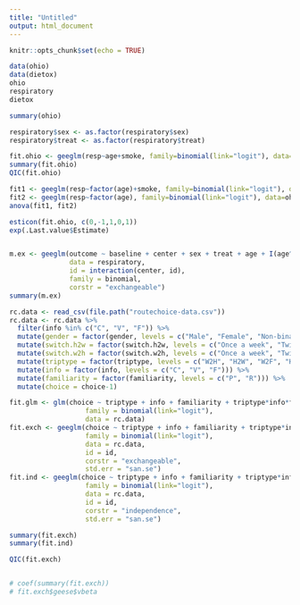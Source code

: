 ```yaml
---
title: "Untitled"
output: html_document
---
```


```r
knitr::opts_chunk$set(echo = TRUE)
```

```r
data(ohio)
data(dietox)
ohio
respiratory
dietox

summary(ohio)

respiratory$sex <- as.factor(respiratory$sex)
respiratory$treat <- as.factor(respiratory$treat)

fit.ohio <- geeglm(resp~age+smoke, family=binomial(link="logit"), data=ohio, id=id, corstr = "exchangeable", std.err="san.se")
summary(fit.ohio)
QIC(fit.ohio)

fit1 <- geeglm(resp~factor(age)+smoke, family=binomial(link="logit"), data=ohio, id=id, corstr = "exchangeable", std.err="san.se")
fit2 <- geeglm(resp~factor(age), family=binomial(link="logit"), data=ohio, id=id, corstr = "exchangeable", std.err="san.se")
anova(fit1, fit2)

esticon(fit.ohio, c(0,-1,1,0,1))
exp(.Last.value$Estimate)


m.ex <- geeglm(outcome ~ baseline + center + sex + treat + age + I(age^2) + treat*age, 
               data = respiratory, 
               id = interaction(center, id), 
               family = binomial, 
               corstr = "exchangeable")
summary(m.ex)
```

```r
rc.data <- read_csv(file.path("routechoice-data.csv"))
rc.data <- rc.data %>% 
  filter(info %in% c("C", "V", "F")) %>% 
  mutate(gender = factor(gender, levels = c("Male", "Female", "Non-binary"))) %>% 
  mutate(switch.h2w = factor(switch.h2w, levels = c("Once a week", "Twice a week or more", "Never"))) %>% 
  mutate(switch.w2h = factor(switch.w2h, levels = c("Once a week", "Twice a week or more", "Never"))) %>% 
  mutate(triptype = factor(triptype, levels = c("W2H", "H2W", "W2F", "H2F"))) %>% 
  mutate(info = factor(info, levels = c("C", "V", "F"))) %>% 
  mutate(familiarity = factor(familiarity, levels = c("P", "R"))) %>% 
  mutate(choice = choice-1)
```

```r
fit.glm <- glm(choice ~ triptype + info + familiarity + triptype*info*familiarity,
                   family = binomial(link="logit"),
                   data = rc.data)
fit.exch <- geeglm(choice ~ triptype + info + familiarity + triptype*info*familiarity,
                   family = binomial(link="logit"),
                   data = rc.data,
                   id = id,
                   corstr = "exchangeable",
                   std.err = "san.se")
fit.ind <- geeglm(choice ~ triptype + info + familiarity + triptype*info*familiarity,
                   family = binomial(link="logit"),
                   data = rc.data,
                   id = id,
                   corstr = "independence",
                   std.err = "san.se")

summary(fit.exch)
summary(fit.ind)

QIC(fit.exch)


# coef(summary(fit.exch))
# fit.exch$geese$vbeta
```




